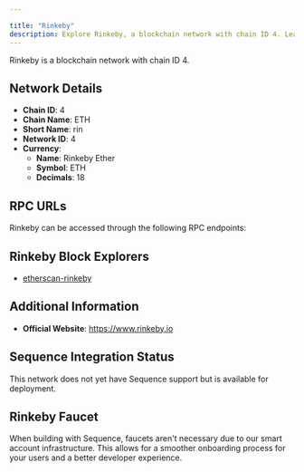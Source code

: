 ```yaml
---

title: "Rinkeby"
description: Explore Rinkeby, a blockchain network with chain ID 4. Learn about its native currency, Rinkeby Ether, and how to interact with the network.
---
```




Rinkeby is a blockchain network with chain ID 4.

## Network Details

- **Chain ID**: 4
- **Chain Name**: ETH
- **Short Name**: rin
- **Network ID**: 4
- **Currency**: 
  - **Name**: Rinkeby Ether
  - **Symbol**: ETH
  - **Decimals**: 18

## RPC URLs

Rinkeby can be accessed through the following RPC endpoints:



## Rinkeby Block Explorers

- [etherscan-rinkeby](https://rinkeby.etherscan.io)

## Additional Information

- **Official Website**: https://www.rinkeby.io

## Sequence Integration Status

This network does not yet have Sequence support but is available for deployment.

## Rinkeby Faucet

When building with Sequence, faucets aren't necessary due to our smart account infrastructure. This allows for a smoother onboarding process for your users and a better developer experience.
